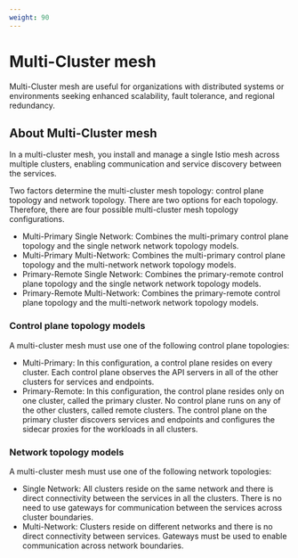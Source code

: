 ```yaml
---
weight: 90
---
```


# Multi-Cluster mesh

Multi-Cluster mesh are useful for organizations with distributed systems or environments seeking enhanced
scalability, fault tolerance, and regional redundancy.

## About Multi-Cluster mesh

In a multi-cluster mesh, you install and manage a single Istio mesh across multiple clusters, enabling communication and service discovery between the services.

Two factors determine the multi-cluster mesh topology: control plane topology and network topology.
There are two options for each topology. Therefore, there are four possible multi-cluster mesh topology configurations.

- Multi-Primary Single Network: Combines the multi-primary control plane topology and the single network network topology models.
- Multi-Primary Multi-Network: Combines the multi-primary control plane topology and the multi-network network topology models.
- Primary-Remote Single Network: Combines the primary-remote control plane topology and the single network network topology models.
- Primary-Remote Multi-Network: Combines the primary-remote control plane topology and the multi-network network topology models.

### Control plane topology models

A multi-cluster mesh must use one of the following control plane topologies:

- Multi-Primary: In this configuration, a control plane resides on every cluster.
  Each control plane observes the API servers in all of the other clusters for services and endpoints.
- Primary-Remote: In this configuration, the control plane resides only on one cluster, called the primary cluster.
  No control plane runs on any of the other clusters, called remote clusters. The control plane on the primary cluster discovers services and endpoints and configures the sidecar proxies for the workloads in all clusters.

### Network topology models

A multi-cluster mesh must use one of the following network topologies:

- Single Network: All clusters reside on the same network and there is direct connectivity between the services in all the clusters.
  There is no need to use gateways for communication between the services across cluster boundaries.
- Multi-Network: Clusters reside on different networks and there is no direct connectivity between services.
  Gateways must be used to enable communication across network boundaries.

<Overview overviewHeaders={[]} />
